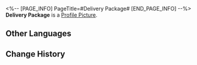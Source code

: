 <%-- [PAGE_INFO]
PageTitle=#Delivery Package#
[END_PAGE_INFO] --%>
{{Item Infobox
|id          = 140161
|image       = Item Delivery Package.png
|type        = Mission Item
|invCategory = Missions
|rarity      = 3
|effect      = 
|description = A standard package for delivery. It is tightly sealed and heading towards its recipient.
}}
'''Delivery Package''' is a [[Profile Picture]].

==Other Languages==
{{Other Languages
|en   = Delivery Package
|zhs  = 快递包裹
|zht  = 快遞包裹
|ja   = 宅配便の荷物
|ko   = 택배
|es   = Paquete de mensajería
|fr   = Colis
|ru   = Посылка
|th   = พัสดุสำหรับขนส่ง
|vi   = Gói Chuyển Phát Nhanh
|de   = Lieferpaket
|id   = Paket
|pt   = Pacote de Entrega
}}

==Change History==
{{Change History|1.1}}